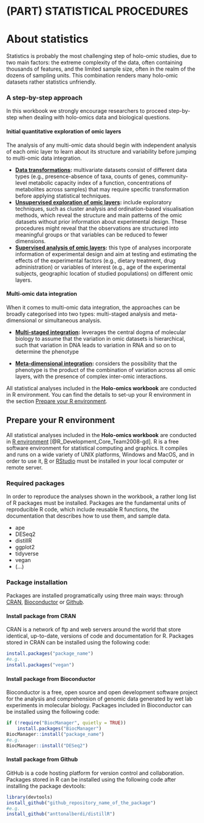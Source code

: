 # (PART) STATISTICAL PROCEDURES {-}
# About statistics {#about-statistics}

Statistics is probably the most challenging step of holo-omic studies, due to two main factors: the extreme complexity of the data, often containing thousands of features, and the limited sample size, often in the realm of the dozens of sampling units. This combination renders many holo-omic datasets rather statistics unfriendly.

### A step-by-step approach {-}

In this workbook we strongly encourage researchers to proceed step-by-step when dealing with holo-omics data and biological questions.

#### Initial quantitative exploration of omic layers {-}
The analysis of any multi-omic data should begin with independent analysis of each omic layer to learn about its structure and variability before jumping to multi-omic data integration.

* **[Data transformations](#data-transformations):** multivariate datasets consist of different data types (e.g., presence-absence of taxa, counts of genes, community-level metabolic capacity index of a function, concentrations of metabolites across samples) that may require specific transformation before applying statistical techniques.
* **[Unsupervised exploration of omic layers](#unsupervised-exploration):** include exploratory techniques, such as cluster analysis and ordination-based visualisation methods, which reveal the structure and main patterns of the omic datasets without prior information about experimental design. These procedures might reveal that the observations are structured into meaningful groups or that variables can be reduced to fewer dimensions.
* **[Supervised analysis of omic layers](#supervised-analysis):** this type of analyses incorporate information of experimental design and aim at testing and estimating the effects of the experimental factors (e.g., dietary treatment, drug administration) or variables of interest (e.g., age of the experimental subjects, geographic location of studied populations) on different omic layers.

#### Multi-omic data integration {-}
When it comes to multi-omic data integration, the approaches can be broadly categorised into two types: multi-staged analysis and meta-dimensional or simultaneous analysis.

* **[Multi-staged integration](#multi-staged-integration):** leverages the central dogma of molecular biology to assume that the variation in omic datasets is hierarchical, such that variation in DNA leads to variation in RNA and so on to determine the phenotype

* **[Meta-dimensional integration](#meta-dimensional-integration):** considers the possibility that the phenotype is the product of the combination of variation across all omic layers, with the presence of complex inter-omic interactions.

:::: {.graybox}
All statistical analyses included in the **Holo-omics workbook** are conducted in R environment. You can find the details to set-up your R environment in the  section [Prepare your R environment](#prepare-r).
:::

## Prepare your R environment {#prepare-r}

All statistical analyses included in the **Holo-omics workbook** are conducted in [R environment](https://en.wikipedia.org/wiki/R_(programming_language)) [@R_Development_Core_Team2008-gd]. R is a free software environment for statistical computing and graphics. It compiles and runs on a wide variety of UNIX platforms, Windows and MacOS, and in order to use it, [R](https://cran.r-project.org/) or [RStudio](https://posit.co/downloads/) must be installed in your local computer or remote server.

### Required packages {-}

In order to reproduce the analyses shown in the workbook, a rather long list of R packages must be installed. Packages are the fundamental units of reproducible R code, which include reusable R functions, the documentation that describes how to use them, and sample data.

* ape
* DESeq2
* distillR
* ggplot2
* tidyverse
* vegan
* (...)

### Package installation {-}

Packages are installed programatically using three main ways: through [CRAN](https://cran.r-project.org/web/packages/available_packages_by_name.html), [Bioconductor](https://www.bioconductor.org/packages/release/bioc/) or [Github](https://github.com/).

#### Install package from CRAN {-}
CRAN is a network of ftp and web servers around the world that store identical, up-to-date, versions of code and documentation for R. Packages stored in CRAN can be installed using the following code:

\small
```r
install.packages("package_name")
#e.g.
install.packages("vegan")
```
\normalsize

#### Install package from Bioconductor {-}
Bioconductor is a free, open source and open development software project for the analysis and comprehension of genomic data generated by wet lab experiments in molecular biology. Packages included in Bioconductor can be installed using the following code:

\small
```r
if (!require("BiocManager", quietly = TRUE))
    install.packages("BiocManager")
BiocManager::install("package_name")
#e.g.
BiocManager::install("DESeq2")
```
\normalsize

#### Install package from Github {-}
GitHub is a code hosting platform for version control and collaboration. Packages stored in R can be installed using the following code after installing the package devtools:

\small
```r
library(devtools)
install_github("github_repository_name_of_the_package")
#e.g.
install_github("anttonalberdi/distillR")
```
\normalsize
